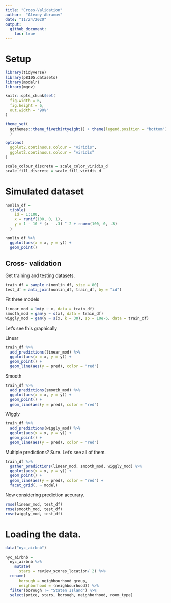 ```yaml
---
title: "Cross-Validation"
author:  "Alexey Abramov"
date: "11/24/2020"
output: 
  github_document:
    toc: true
---
```


# Setup

```r
library(tidyverse)
library(p8105.datasets)
library(modelr)
library(mgcv)

knitr::opts_chunk$set(
  fig.width = 6,
  fig.height = 6,
  out.width = "90%"
)

theme_set(
  ggthemes::theme_fivethirtyeight() + theme(legend.position = "bottom")
  )

options(
  ggplot2.continuous.colour = "viridis",
  ggplot2.continuous.colour = "viridis"
)

scale_colour_discrete = scale_color_viridis_d
scale_fill_discrete = scale_fill_viridis_d
```

# Simulated dataset

```r
nonlin_df = 
  tibble(
    id = 1:100,
    x = runif(100, 0, 1),
    y = 1 - 10 * (x - .3) ^ 2 + rnorm(100, 0, .3)
  )
```

```r
nonlin_df %>% 
  ggplot(aes(x = x, y = y)) +
  geom_point() 
```

## Cross- validation

Get training and testing datasets.

```r
train_df = sample_n(nonlin_df, size = 80)
test_df = anti_join(nonlin_df, train_df, by = "id")
```

Fit three models

```r
linear_mod = lm(y ~ x, data = train_df)
smooth_mod = gam(y ~ s(x), data = train_df)
wiggly_mod = gam(y ~ s(x, k = 30), sp = 10e-6, data = train_df)
```

Let's see this graphically

Linear

```r
train_df %>% 
  add_predictions(linear_mod) %>% 
  ggplot(aes(x = x, y = y)) +
  geom_point() +
  geom_line(aes(y = pred), color = "red")
```

Smooth
```r
train_df %>% 
  add_predictions(smooth_mod) %>% 
  ggplot(aes(x = x, y = y)) +
  geom_point() +
  geom_line(aes(y = pred), color = "red")
```

Wiggly
```r
train_df %>% 
  add_predictions(wiggly_mod) %>% 
  ggplot(aes(x = x, y = y)) +
  geom_point() +
  geom_line(aes(y = pred), color = "red")
```

Multiple predictions? Sure. Let's see all of them.

```r
train_df %>% 
  gather_predictions(linear_mod, smooth_mod, wiggly_mod) %>% 
  ggplot(aes(x = x, y = y)) +
  geom_point() +
  geom_line(aes(y = pred), color = "red") + 
  facet_grid(. ~ model)
```

Now considering prediction accurary.

```r
rmse(linear_mod, test_df)
rmse(smooth_mod, test_df)
rmse(wiggly_mod, test_df)
```

# Loading the data.

```r
data("nyc_airbnb")

nyc_airbnb =
  nyc_airbnb %>% 
    mutate(
      stars = review_scores_location/ 2) %>% 
  rename(
      borough = neighbourhood_group,
      neighborhood = (neighbourhood)) %>% 
  filter(borough != "Staten Island") %>% 
  select(price, stars, borough, neighborhood, room_type)
```
